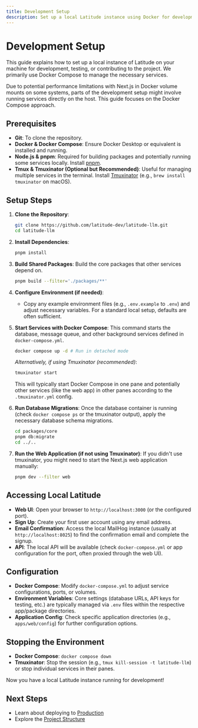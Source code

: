 ```yaml
---
title: Development Setup
description: Set up a local Latitude instance using Docker for development and testing.
---
```


# Development Setup

This guide explains how to set up a local instance of Latitude on your machine for development, testing, or contributing to the project. We primarily use Docker Compose to manage the necessary services.

<Note>
  Due to potential performance limitations with Next.js in Docker volume mounts
  on some systems, parts of the development setup might involve running services
  directly on the host. This guide focuses on the Docker Compose approach.
</Note>

## Prerequisites

- **Git**: To clone the repository.
- **Docker & Docker Compose**: Ensure Docker Desktop or equivalent is installed and running.
- **Node.js & pnpm**: Required for building packages and potentially running some services locally. Install [pnpm](https://pnpm.io/installation).
- **Tmux & Tmuxinator (Optional but Recommended)**: Useful for managing multiple services in the terminal. Install [Tmuxinator](https://github.com/tmuxinator/tmuxinator) (e.g., `brew install tmuxinator` on macOS).

## Setup Steps

1.  **Clone the Repository**:

    ```bash
    git clone https://github.com/latitude-dev/latitude-llm.git
    cd latitude-llm
    ```

2.  **Install Dependencies**:

    ```bash
    pnpm install
    ```

3.  **Build Shared Packages**:
    Build the core packages that other services depend on.

    ```bash
    pnpm build --filter='./packages/**'
    ```

4.  **Configure Environment (if needed)**:

    - Copy any example environment files (e.g., `.env.example` to `.env`) and adjust necessary variables. For a standard local setup, defaults are often sufficient.

5.  **Start Services with Docker Compose**:
    This command starts the database, message queue, and other background services defined in `docker-compose.yml`.

    ```bash
    docker compose up -d # Run in detached mode
    ```

    _Alternatively, if using Tmuxinator (recommended)_:

    ```bash
    tmuxinator start
    ```

    This will typically start Docker Compose in one pane and potentially other services (like the web app) in other panes according to the `.tmuxinator.yml` config.

6.  **Run Database Migrations**:
    Once the database container is running (check `docker compose ps` or the tmuxinator output), apply the necessary database schema migrations.

    ```bash
    cd packages/core
    pnpm db:migrate
    cd ../..
    ```

7.  **Run the Web Application (if not using Tmuxinator)**:
    If you didn't use tmuxinator, you might need to start the Next.js web application manually:
    ```bash
    pnpm dev --filter web
    ```

## Accessing Local Latitude

- **Web UI**: Open your browser to `http://localhost:3000` (or the configured port).
- **Sign Up**: Create your first user account using any email address.
- **Email Confirmation**: Access the local MailHog instance (usually at `http://localhost:8025`) to find the confirmation email and complete the signup.
- **API**: The local API will be available (check `docker-compose.yml` or app configuration for the port, often proxied through the web UI).

## Configuration

- **Docker Compose**: Modify `docker-compose.yml` to adjust service configurations, ports, or volumes.
- **Environment Variables**: Core settings (database URLs, API keys for testing, etc.) are typically managed via `.env` files within the respective app/package directories.
- **Application Config**: Check specific application directories (e.g., `apps/web/config`) for further configuration options.

## Stopping the Environment

- **Docker Compose**: `docker compose down`
- **Tmuxinator**: Stop the session (e.g., `tmux kill-session -t latitude-llm`) or stop individual services in their panes.

Now you have a local Latitude instance running for development!

## Next Steps

- Learn about deploying to [Production](/guides/self-hosted/production-setup)
- Explore the [Project Structure](/meta/project-structure)

